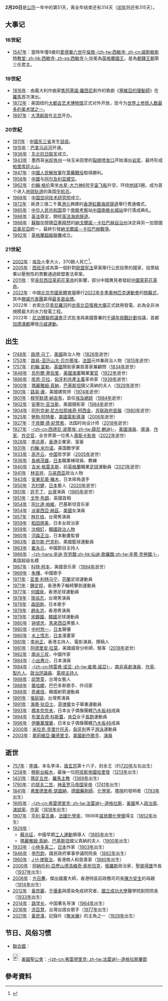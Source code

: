 {{DayInMonth|2}}
'''2月20日'''是[[公历|公历]]一年中的第51天，离全年结束还有314天（[[闰年|闰年]]则还有315天）。

== 大事记 ==
=== 16世紀 ===
* [[1547年|1547年]]：當時年僅9歲的[[愛德華六世|愛德華六世]]在[[倫敦|倫敦]][[西敏寺|-{zh-tw:西敏寺; zh-cn:威斯敏斯特教堂; zh-hk:西敏寺; zh-sg:西敏寺;}-]]加冕為[[英格蘭國王|英格蘭國王]]，是為[[都鐸王朝|都鐸王朝]]第三任君主。

=== 19世紀 ===
* [[1816年|1816年]]：由義大利作曲家[[焦阿基諾·羅西尼|焦阿基諾·羅西尼]]創作的歌劇《[[塞維亞的理髮師|塞維亞的理髮師]]》在[[羅馬|羅馬]]首次演出。
* [[1872年|1872年]]：美国纽约[[大都会艺术博物馆|大都会艺术博物馆]]正式对外开放，现今为[[世界参观人数最多的美术馆列表|世界上参观人数最多的美术馆之一]]。
* [[1897年|1897年]]：[[大清邮政|大清邮政]]在[[北京|北京]]开办。

=== 20世紀 ===
* [[1911年|1911年]]：[[中國|中國]][[东三省|东三省]]发生[[鼠疫|鼠疫]]。
* [[1915年|1915年]]：[[巴拿马运河|巴拿马运河]]开通。
* [[1936年|1936年]]：[[东北抗日联军|东北抗日联军]]成立。
* [[1943年|1943年]]：墨西哥[[米却肯州|米却肯州]]一块玉米田里的[[裂缝喷发口|裂缝喷发口]]开始涌出[[岩浆|岩浆]]，最终形成[[帕里库廷火山|帕里库廷火山]]。
* [[1947年|1947年]]：[[中國人民解放軍|中國人民解放軍]]在[[萊蕪戰役|萊蕪戰役]]取得勝利。
* [[1958年|1958年]]：[[中國|中國]]与[[阿尔及利亚|阿尔及利亚]][[建交|建交]]。
* [[1962年|1962年]]：[[约翰·格伦|约翰·格伦]]乘坐[[水星-大力神6号|水星-大力神6号]][[宇宙飞船|宇宙飞船]]升空，环绕[[地球|地球]]3圈，成为首个进入[[地球|地球]][[地球同步轨道|轨道]]的美国[[宇航员|宇航员]]。
* [[1968年|1968年]]：[[中国空间技术研究院|中国空间技术研究院]]成立。
* [[1972年|1972年]]：耗資三億二千萬[[港元|港元]]興建的[[香港|香港]][[紅磡海底隧道|紅磡海底隧道]]舉行貫通儀式。
* [[1985年|1985年]]：[[中华人民共和国|中华人民共和国]]首个[[南极|南极]][[考察|考察]]站[[中国南极长城站|中国南极长城站]]举行落成典礼。
* [[1986年|1986年]]：[[英國|英]][[法國|法]]簽定{{link-en|坎特伯雷條約|Treaty of Canterbury}}，開挖[[英法海底隧道|英法海底隧道]]。
* [[1988年|1988年]]：[[蘇聯|蘇聯]]加盟國[[亞塞拜然蘇維埃社會主義共和國|亞塞拜然]]的[[納戈爾諾－卡拉巴赫自治州|納戈爾諾－卡拉巴赫自治州]]決定與另一加盟國[[亞美尼亞蘇維埃社會主義共和國|亞美尼亞]]統一，最終引發[[納戈爾諾－卡拉巴赫戰爭|納戈爾諾－卡拉巴赫戰爭]]。
* [[1992年|1992年]]：[[英格蘭超級聯賽|英格蘭超級聯賽]]成立。

=== 21世紀 ===
* [[2002年|2002年]]：[[埃及|埃及]]火車大火，370餘人死亡<ref>{{cite news | title = Horror on Egypt fire train | publisher = [[CNN|CNN]] | url = http://edition.cnn.com/2002/WORLD/africa/02/20/egypt.train/ | date = 2002-02-20 | accessdate = 2020-02-20 | language = en | archive-date = 2020-11-08 | archive-url = https://web.archive.org/web/20201108115101/http://edition.cnn.com/2002/WORLD/africa/02/20/egypt.train/ | dead-url = no }}</ref>。
* [[2005年|2005年]]：[[西班牙|西班牙]]成為第一個針對[[欧盟宪法|欧盟宪法]]草案舉行公民投票的國家，投票結果以壓倒性的票數通過歐盟憲法草案。
* [[2011年|2011年]]：受[[突尼西亞|突尼西亞]][[茉莉花革命|茉莉花革命]]的影響，部分中國異見者發起[[中國茉莉花革命|中國茉莉花革命]]。
* [[2022年|2022年]]：中國[[北京市|北京市]][[國家體育場_(北京)|國家體育場]]舉行[[2022年冬季奧林匹克運動會|2022年冬季奧林匹克運動會]]的[[2022年冬季奧林匹克運動會閉幕式|閉幕式]]，其中[[2022年冬季奧林匹克運動會挪威代表團|挪威代表團]]贏得[[2022年冬季奧林匹克運動會獎牌榜|最多面金牌]]。
* 2022年：衣索比亞[[青尼羅河|青尼羅河]]的[[衣索比亞復興大壩|衣索比亞復興大壩]]正式啟用發電，此為全非洲規模最大的水力發電工程。
* 2022年：[[尼泊爾聯邦議會|尼泊爾聯邦議會]]正式批准與美國簽署的[[千禧年挑戰計劃|千禧年挑戰計劃]]協議，首都[[加德滿都|加德滿都]]爆發[[2022年尼泊爾反對千禧年挑戰計劃示威|示威運動]]。

== 出生 ==
* [[1748年|1748年]]：[[路德·马丁|路德·马丁]]，[[美國|美國]]政治人物（[[1826年|1826年]]逝世）
* [[1753年|1753年]]：[[路易-亚历山大·贝尔蒂埃|路易-亚历山大·贝尔蒂埃]]，[[法国|法国]]元帅兼政治人物（[[1815年|1815年]]逝世）
* [[1757年|1757年]]：[[約翰·富勒|約翰·富勒]]，[[英國|英國]]贊助家兼慈善家兼顧問（[[1834年|1834年]]逝世）
* [[1848年|1848年]]：[[烏列爾·塞伯里|烏列爾·塞伯里]]，[[美國海軍|美國海軍]]職業[[軍官|軍官]]（[[1922年|1922年]]逝世）
* [[1886年|1886年]]：[[库恩·贝拉|库恩·贝拉]]，[[匈牙利|匈牙利]][[共產主義|共產主義]]革命家（[[1939年|1939年]]逝世）
* [[1900年|1900年]]：[[瑪麗雅姆·真納|瑪麗雅姆·真納]]，[[巴基斯坦|巴基斯坦]]國父真納的夫人（[[1929年|1929年]]逝世）
* [[1901年|1901年]]：[[路易·康|路易·康]]，美國建筑师（[[1974年|1974年]]逝世）
* [[1901年|1901年]]：[[穆罕默德·納吉布|穆罕默德·納吉布]]，首任[[埃及總統|埃及總統]]（[[1984年|1984年]]逝世）
* [[1902年|1902年]]：[[安塞尔·亚当斯|安塞尔·亚当斯]]，美國摄影家（[[1984年|1984年]]逝世）
* [[1904年|1904年]]：[[阿列克谢·尼古拉耶维奇·柯西金|阿列克谢·尼古拉耶维奇·柯西金]]，[[苏联|苏联]][[苏联部长会议主席|政府首腦]]（[[1980年|1980年]]逝世）
* [[1925年|1925年]]：[[勞勃·阿特曼|勞勃·阿特曼]]，[[美國|美國]][[電影導演|電影導演]]（[[2006年|2006年]]逝世）
* [[1927年|1927年]]：[[于貝爾·德·紀梵希|于貝爾·德·紀梵希]]，法国时尚设计师（[[2018年|2018年]]逝世）
* [[1927年|1927年]]：[[西德尼·波蒂埃|-{zh-cn:西德尼·波蒂埃; zh-tw:薛尼·鮑迪}-]]，[[美國|美國]][[演員|演員]]、[[導演|導演]]、[[作家|作家]]、[[外交官|外交官]]，全世界第一位黑人[[奧斯卡影帝|奧斯卡影帝]]（[[2022年|2022年]]逝世）
* [[1928年|1928年]]：[[李兆基|李兆基]]，[[香港|香港]]企業家、富豪
* [[1931年|1931年]]：[[约翰·米尔诺|约翰·米尔诺]]，美国数学家
* [[1933年|1933年]]：[[高齐云|高齐云]]，[[中国|中国]]哲学家（[[2005年|2005年]]逝世）
* [[1936年|1936年]]：[[長嶋茂雄|長嶋茂雄]]，[[日本|日本]]職業棒球員、教練
* [[1940年|1940年]]：[[吉米·格雷夫斯|吉米·格雷夫斯]]，前[[英格蘭|英格蘭]]職業[[足球|足球]]運動員（[[2021年|2021年]]逝世）
* [[1941年|1941年]]：[[林吉祥|林吉祥]]，[[马来西亚|马来西亚]]政治人物
* [[1943年|1943年]]：[[安東尼奧·豬木|安東尼奧·豬木]]，日本摔角選手
* [[1950年|1950年]]：[[志村健|志村健]]，[[日本|日本]]藝人（[[2020年|2020年]]逝世）
* [[1951年|1951年]]：[[許不了|許不了]]，[[台灣|台灣]]演員（[[1985年|1985年]]逝世）
* [[1951年|1951年]]：[[戈登·布朗|戈登·布朗]]，英國首相
* [[1954年|1954年]]：[[阿比達·帕維|阿比達·帕維]]，巴基斯坦音乐家
* [[1954年|1954年]]：[[派翠西亞·赫茲|派翠西亞·赫茲]]，[[美國|美國]]女演員
* [[1957年|1957年]]：[[林在培|林在培]]，台灣男演員
* [[1959年|1959年]]：[[稻田朋美|稻田朋美]]，日本女政治家
* [[1959年|1959年]]：[[沈相奵|沈相奵]]，[[韓國|韓國]][[政治人物|政治人物]]
* [[1960年|1960年]]：[[河森正治|河森正治]]，日本動畫監督
* [[1963年|1963年]]：[[查尔斯·巴克利|查尔斯·巴克利]]，美國籃球運動員
* [[1963年|1963年]]：[[崔永元|崔永元]]，中國節目主持人
* [[1966年|1966年]]：[[仙迪·歌羅馥|-{zh-hans:辛迪·克劳馥;zh-hk:仙迪·歌羅馥;zh-tw:辛蒂·克勞馥;}-]]，美国超级名模
* [[1967年|1967年]]：[[科特·柯本|科特·柯本]]，美國音乐家（[[1994年|1994年]]逝世）
* [[1969年|1969年]]：[[朱樺|朱樺]]，中國歌手
* [[1971年|1971年]]：[[亚里·利特马宁|亚里·利特马宁]]，[[芬蘭|芬蘭]]足球運動員
* [[1971年|1971年]]：[[鍾定程|鍾定程]]，香港男子輪椅擊劍運動員
* [[1977年|1977年]]：[[何國泉|何國泉]]，香港足球運動員
* [[1978年|1978年]]：[[孫協志|孫協志]]，台灣男演員
* [[1979年|1979年]]：[[森田剛|森田剛]]，日本歌手
* [[1979年|1979年]]：[[趙永洪|趙永洪]]，香港男演員
* [[1979年|1979年]]：[[宋鐘國|宋鐘國]]，[[韓國|韓國]]足球運動員
* [[1980年|1980年]]：[[鍾盛忠|钟盛忠]]，[[馬來西亞|馬來西亞]]男藝人
* [[1980年|1980年]]：[[中村悠一|中村悠一]]，[[日本|日本]]聲優
* [[1980年|1980年]]：[[水上悟志|水上悟志]]，[[日本|日本]]漫畫家
* [[1981年|1981年]]：[[李尚正|李尚正]]，香港主持人、電影演員、撰稿人
* [[1981年|1981年]]：[[阿德里安·拉莫|阿德里安·拉莫]]，美國威脅分析師、駭客（[[2018年|2018年]]逝世）
* [[1982年|1982年]]：[[南派三叔|南派三叔]]，中國作家
* [[1984年|1984年]]：[[小出惠介|小出惠介]]，日本演員
* [[1984年|1984年]]：[[特雷弗·诺亚|-{zh-cn:特雷弗·诺亚; zh-tw:崔弗·諾亞}-]]，[[南非|南非]][[喜劇演員|喜劇演員]]、[[作家|作家]]、[[製片人|製片人]]、[[政治評論員|政治評論員]]、[[電視主持人|電視主持人]]
* [[1988年|1988年]]：[[邱慧雯|邱慧雯]]，台灣女藝人
* [[1988年|1988年]]：[[蕾哈娜|蕾哈娜]]，巴巴多斯歌手、作词家
* [[1988年|1988年]]：[[奇甫倍|奇甫倍]]，韓國射箭運動員
* [[1991年|1991年]]：[[張庭瑚|張庭瑚]]，台灣男演員
* [[1991年|1991年]]：[[海蒂·狄亞士|海蒂·狄亞士]]，[[菲律賓|菲律賓]]女子舉重運動員
* [[1993年|1993年]]：[[橋本奈奈未|橋本奈奈未]]，日本女子偶像團體[[乃木坂46|乃木坂46]]成員
* [[1994年|1994年]]：[[布里吉德·科斯蓋|布里吉德·科斯蓋]]，[[肯亞|肯亞]]女子[[長跑|長跑]]運動員
* [[1996年|1996年]]：[[伊藤萬理華|伊藤萬理華]]，日本女子偶像團體[[乃木坂46|乃木坂46]]成員
* [[2000年|2000年]]：[[米拉克·克里什托夫|米拉克·克里什托夫]]，[[匈牙利|匈牙利]]男子[[游泳|游泳]]運動員
* [[2003年|2003年]]：[[奧莉維亞·羅德里戈|奧莉維亞·羅德里戈]]，[[美國|美國]][[創作歌手|創作歌手]]、[[演員|演員]]

== 逝世 ==
* [[757年|757年]]：[[李璘|李璘]]，本名李泽，[[唐玄宗|唐玄宗]]第十六子，封永王（约[[720年|720年]]左右出生）
* [[1258年|1258年]]：[[穆斯台綏木|穆斯台綏木]]，最後一位[[阿拔斯帝國|阿拔斯帝國]][[哈里發|哈里發]]（[[1213年|1213年]]出生）
* [[1431年|1431年]]：[[瑪定五世|瑪定五世]]，[[羅馬主教|羅馬主教]]（[[1369年|1369年]]出生）
* [[1790年|1790年]]：[[约瑟夫二世_(神圣罗马帝国)|约瑟夫二世]]，[[神圣罗马帝国皇帝|神圣罗马帝国皇帝]]（[[1741年|1741年]]出生）
* [[1841年|1841年]]：[[弗里德里希·瑟圖納|弗里德里希·瑟圖納]]，[[德國|德國]][[藥劑師|藥劑師]]、[[化學家|化學家]]，[[嗎啡|嗎啡]]的發明者（[[1783年|1783年]]出生）
* [[1895年|1895年]]：[[弗雷德里克·道格拉斯|-{zh-cn:弗雷德里克; zh-tw:法雷迪}-·道格拉斯]]，[[美國|美國]]黑人[[政治家|政治家]]、[[演說家|演說家]]、[[作家|作家]]（[[1818年|1818年]]出生）
* [[1907年|1907年]]：[[亨利·莫瓦桑|亨利·莫瓦桑]]，[[法國|法國]][[化學家|化學家]]，1906年[[諾貝爾化學獎|諾貝爾化學獎]]得主（[[1852年|1852年]]出生）
* [[1929年|1929年]]：
**[[蘇兆征|蘇兆征]]，中國早期[[工人運動|工人運動]]領導人（[[1885年|1885年]]出生）
**[[瑪麗雅姆·真納|瑪麗雅姆·真納]]，[[巴基斯坦|巴基斯坦]]國父真納的夫人（[[1900年|1900年]]出生）
* [[1933年|1933年]]：[[小林多喜二|小林多喜二]]，[[日本|日本]]作家（[[1903年|1903年]]出生）
* [[1946年|1946年]]：[[李烈鈞|李烈鈞]]，國民政府軍事參議院院長（[[1882年|1882年]]出生）
* [[1960年|1960年]]：[[J·H·律敦治|J·H·律敦治]]，香港商人和慈善家（[[1880年|1880年]]出生）
* [[2000年|2000年]]：[[阿納托利·亞歷山德洛維奇·索布恰克|阿納托利·亞歷山德洛維奇·索布恰克]]，[[俄羅斯|俄羅斯]]政治家，[[聖彼得堡|聖彼得堡]]市長（[[1937年|1937年]]出生）
* [[2006年|2006年]]：[[方召麐|方召麐]]，傑出國畫大師，香港特區前政務司司長[[陳方安生|陳方安生]]的母親（[[1914年|1914年]]出生）
* [[2012年|2012年]]：[[黃崑巖|黃崑巖]]，[[干擾素|干擾素]]與感染免疫研究者，[[國立成功大學|國立成功大學]]醫學院創院院長（[[1933年|1933年]]出生）
* [[2014年|2014年]]：[[路学长|路学长]]，中国著名导演（[[1964年|1964年]]出生）
* [[2016年|2016年]]：[[洪百慧|洪百慧]]，台灣台語女歌手（[[1977年|1977年]]出生）
* [[2021年|2021年]]：[[黃崑濱|黃崑濱]]，記錄片《[[無米樂|無米樂]]》的主角之一（[[1929年|1929年]]出生）

== 节日、风俗习惯 ==
* {{flagicon|UN}} [[聯合國|聯合國]]：{{link-en|世界社会公正日|World Day of Social Justice}}
* [[File:Flag_of_the_US_Episcopal_Church.svg|24px]] [[美國聖公會|美國聖公會]]：[[弗雷德里克·道格拉斯|-{zh-cn:弗雷德里克; zh-tw:法雷迪}-·道格拉斯]][[聖人曆|慶節]]
{{commons|Category:20 February}}

== 參考資料 ==
{{reflist}}
{{月份}}